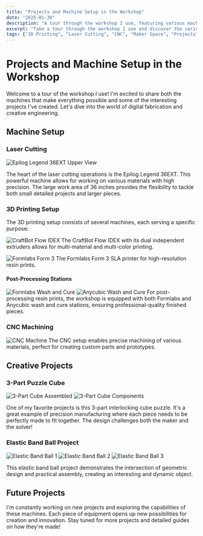 ```yaml
---
title: "Projects and Machine Setup in the Workshop"
date: "2025-01-30"
description: "A tour through the workshop I use, featuring various machines and creative projects including 3D printing, laser cutting, and CNC work."
excerpt: "Take a tour through the workshop I use and discover the various machines and creative projects I work on, from laser cutting and 3D printing to CNC machining. See some of my favorite projects including a 3-part puzzle cube and geometric elastic band constructions."
tags: ["3D Printing", "Laser Cutting", "CNC", "Maker Space", "Projects", "Digital Fabrication", "Prototyping", "Engineering"]
---
```


# Projects and Machine Setup in the Workshop

Welcome to a tour of the workshop I use! I'm excited to share both the machines that make everything possible and some of the interesting projects I've created. Let's dive into the world of digital fabrication and creative engineering.

## Machine Setup

### Laser Cutting
![Epilog Legend 36EXT Upper View](/images/workshop/epilog-legend-36ext-upper.jpg)

The heart of the laser cutting operations is the Epilog Legend 36EXT. This powerful machine allows for working on various materials with high precision. The large work area of 36 inches provides the flexibility to tackle both small detailed projects and larger pieces.

### 3D Printing Setup

The 3D printing setup consists of several machines, each serving a specific purpose:

![CraftBot Flow IDEX](/images/workshop/craftbot-flow-idex.jpg)
The CraftBot Flow IDEX with its dual independent extruders allows for multi-material and multi-color printing.

![Formlabs Form 3](/images/workshop/formlabs-3.jpg)
The Formlabs Form 3 SLA printer for high-resolution resin prints.

#### Post-Processing Stations
![Formlabs Wash and Cure](/images/workshop/formlabs-wash-cure.jpg)
![Anycubic Wash and Cure](/images/workshop/anycubic-wash-cure.jpg)
For post-processing resin prints, the workshop is equipped with both Formlabs and Anycubic wash and cure stations, ensuring professional-quality finished pieces.

### CNC Machining
![CNC Machine](/images/workshop/cnc-machine.jpg)
The CNC setup enables precise machining of various materials, perfect for creating custom parts and prototypes.

## Creative Projects

### 3-Part Puzzle Cube
![3-Part Cube Assembled](/images/workshop/cube-puzzle-assembled.jpg)
![3-Part Cube Components](/images/workshop/cube-puzzle-parts.jpg)

One of my favorite projects is this 3-part interlocking cube puzzle. It's a great example of precision manufacturing where each piece needs to be perfectly made to fit together. The design challenges both the maker and the solver!

### Elastic Band Ball Project
![Elastic Band Ball 1](/images/workshop/elastic-ball-1.jpg)
![Elastic Band Ball 2](/images/workshop/elastic-ball-2.jpg)
![Elastic Band Ball 3](/images/workshop/elastic-ball-3.jpg)

This elastic band ball project demonstrates the intersection of geometric design and practical assembly, creating an interesting and dynamic object.

## Future Projects

I'm constantly working on new projects and exploring the capabilities of these machines. Each piece of equipment opens up new possibilities for creation and innovation. Stay tuned for more projects and detailed guides on how they're made! 